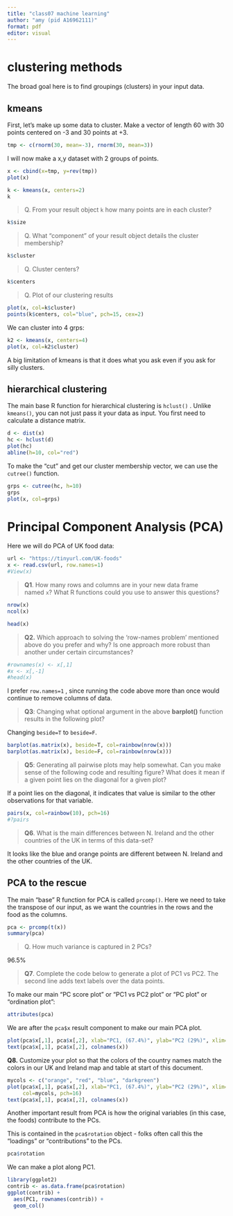 ```yaml
---
title: "class07 machine learning"
author: "amy (pid A16962111)"
format: pdf
editor: visual
---
```


# clustering methods

The broad goal here is to find groupings (clusters) in your input data.

## kmeans

First, let's make up some data to cluster. Make a vector of length 60 with 30 points centered on -3 and 30 points at +3.

```r
tmp <- c(rnorm(30, mean=-3), rnorm(30, mean=3))
```

I will now make a x,y dataset with 2 groups of points.

```r
x <- cbind(x=tmp, y=rev(tmp))
plot(x)
```

```r
k <- kmeans(x, centers=2)
k
```

> Q. From your result object `k` how many points are in each cluster?

```r
k$size
```

> Q. What "component" of your result object details the cluster membership?

```r
k$cluster
```

> Q. Cluster centers?

```r
k$centers
```

> Q. Plot of our clustering results

```r
plot(x, col=k$cluster)
points(k$centers, col="blue", pch=15, cex=2)
```

We can cluster into 4 grps:

```r
k2 <- kmeans(x, centers=4)
plot(x, col=k2$cluster)
```

A big limitation of kmeans is that it does what you ask even if you ask for silly clusters.

## hierarchical clustering

The main base R function for hierarchical clustering is `hclust()` . Unlike `kmeans()`, you can not just pass it your data as input. You first need to calculate a distance matrix.

```r
d <- dist(x)
hc <- hclust(d)
plot(hc)
abline(h=10, col="red")
```

To make the "cut" and get our cluster membership vector, we can use the `cutree()` function.

```r
grps <- cutree(hc, h=10)
grps
plot(x, col=grps)
```

# Principal Component Analysis (PCA)

Here we will do PCA of UK food data:

```r
url <- "https://tinyurl.com/UK-foods"
x <- read.csv(url, row.names=1)
#View(x)
```

> **Q1**. How many rows and columns are in your new data frame named `x`? What R functions could you use to answer this questions?

```r
nrow(x)
ncol(x)
```

```r
head(x)
```

> **Q2.** Which approach to solving the ‘row-names problem’ mentioned above do you prefer and why? Is one approach more robust than another under certain circumstances?

```r
#rownames(x) <- x[,1]
#x <- x[,-1]
#head(x)
```

I prefer `row.names=1` , since running the code above more than once would continue to remove columns of data.

> **Q3**: Changing what optional argument in the above **barplot()** function results in the following plot?

Changing `beside=T` to `beside=F`.

```r
barplot(as.matrix(x), beside=T, col=rainbow(nrow(x)))
barplot(as.matrix(x), beside=F, col=rainbow(nrow(x)))

```

> **Q5**: Generating all pairwise plots may help somewhat. Can you make sense of the following code and resulting figure? What does it mean if a given point lies on the diagonal for a given plot?

If a point lies on the diagonal, it indicates that value is similar to the other observations for that variable.

```r
pairs(x, col=rainbow(10), pch=16)
#?pairs
```

> **Q6**. What is the main differences between N. Ireland and the other countries of the UK in terms of this data-set?

It looks like the blue and orange points are different between N. Ireland and the other countries of the UK.

## PCA to the rescue

The main "base" R function for PCA is called `prcomp()`. Here we need to take the transpose of our input, as we want the countries in the rows and the food as the columns.

```r
pca <- prcomp(t(x))
summary(pca)
```

> Q. How much variance is captured in 2 PCs?

96.5%

> **Q7**. Complete the code below to generate a plot of PC1 vs PC2. The second line adds text labels over the data points.

To make our main "PC score plot" or "PC1 vs PC2 plot" or "PC plot" or "ordination plot":

```r
attributes(pca)
```

We are after the `pca$x` result component to make our main PCA plot.

```r
plot(pca$x[,1], pca$x[,2], xlab="PC1, (67.4%)", ylab="PC2 (29%)", xlim=c(-270,500))
text(pca$x[,1], pca$x[,2], colnames(x))
```

**Q8.** Customize your plot so that the colors of the country names match the colors in our UK and Ireland map and table at start of this document.

```r
mycols <- c("orange", "red", "blue", "darkgreen")
plot(pca$x[,1], pca$x[,2], xlab="PC1, (67.4%)", ylab="PC2 (29%)", xlim=c(-270,500),
     col=mycols, pch=16)
text(pca$x[,1], pca$x[,2], colnames(x))
```

Another important result from PCA is how the original variables (in this case, the foods) contribute to the PCs.

This is contained in the `pca$rotation` object - folks often call this the "loadings" or "contributions" to the PCs.

```r
pca$rotation
```

We can make a plot along PC1.

```r
library(ggplot2)
contrib <- as.data.frame(pca$rotation)
ggplot(contrib) +
  aes(PC1, rownames(contrib)) +
  geom_col()
```
